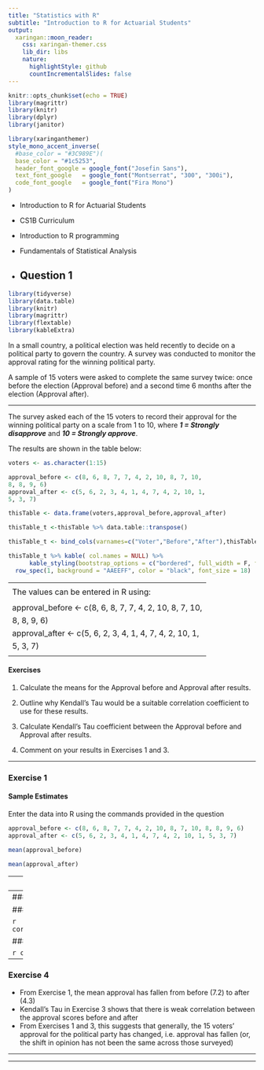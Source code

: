 ```yaml
---
title: "Statistics with R"
subtitle: "Introduction to R for Actuarial Students"
output:
  xaringan::moon_reader:
    css: xaringan-themer.css
    lib_dir: libs
    nature:
      highlightStyle: github
      countIncrementalSlides: false
---
```



```r
knitr::opts_chunk$set(echo = TRUE)
library(magrittr)
library(knitr)
library(dplyr)
library(janitor)


```

```r
library(xaringanthemer)
style_mono_accent_inverse(
  #base_color = "#3C989E")(
  base_color = "#1c5253",
  header_font_google = google_font("Josefin Sans"),
  text_font_google   = google_font("Montserrat", "300", "300i"),
  code_font_google   = google_font("Fira Mono")
)
```


* Introduction to R for Actuarial Students

* CS1B Curriculum

* Introduction to R programming
* Fundamentals of Statistical Analysis

* Question 1
---


```r
library(tidyverse)
library(data.table)
library(knitr)
library(magrittr)
library(flextable)
library(kableExtra)
```

In a small country, a political election was held recently to decide on a political party 
to govern the country. A survey was conducted to monitor the approval rating for the 
winning political party. 

A sample of 15 voters were asked to complete the same survey twice: once before the 
election (Approval before) and a second time 6 months after the election (Approval 
after). 

---

The survey asked each of the 15 voters to record their approval for the winning 
political party on a scale from 1 to 10, where ***1 = Strongly disapprove*** and ***10 = Strongly approve***.
<p>
The results are shown in the table below:


```r
voters <- as.character(1:15)

approval_before <- c(8, 6, 8, 7, 7, 4, 2, 10, 8, 7, 10, 
8, 8, 9, 6) 
approval_after <- c(5, 6, 2, 3, 4, 1, 4, 7, 4, 2, 10, 1, 
5, 3, 7) 

thisTable <- data.frame(voters,approval_before,approval_after)

thisTable_t <-thisTable %>% data.table::transpose() 

thisTable_t <- bind_cols(varnames=c("Voter","Before","After"),thisTable_t)

thisTable_t %>% kable( col.names = NULL) %>%  
      kable_styling(bootstrap_options = c("bordered", full_width = F, font_size = 16)) %>%
  row_spec(1, background = "AAEEFF", color = "black", font_size = 18)


```
<p>
------------------------------------
<p>
The values can be entered in R using: 
<pre><code>
approval_before <- c(8, 6, 8, 7, 7, 4, 2, 10, 8, 7, 10, 
8, 8, 9, 6) 
approval_after <- c(5, 6, 2, 3, 4, 1, 4, 7, 4, 2, 10, 1, 
5, 3, 7) 
</code></pre>
---


#### Exercises

1. Calculate the means for the Approval before and Approval after results. 

2.  Outline why Kendall’s Tau would be a suitable correlation coefficient to use 
for these results. 

3. Calculate Kendall’s Tau coefficient between the Approval before and 
Approval after results. 

4. Comment on your results in Exercises 1 and 3. 

---

### Exercise 1

#### Sample Estimates

Enter the data into R using the commands provided in the question
```r
approval_before <- c(8, 6, 8, 7, 7, 4, 2, 10, 8, 7, 10, 8, 8, 9, 6)
approval_after <- c(5, 6, 2, 3, 4, 1, 4, 7, 4, 2, 10, 1, 5, 3, 7)
```

```r
mean(approval_before)

mean(approval_after) 
```

---
### Exercise 2 and 3

#### Kendall’s Rank Correlation Coefficient

* Kendall’s rank correlation coefficient will measure the strength of monotonic relationship between approval before and approval after results
<p>
* It considers only the relative values of the bivariate data, and not their actual values
<p>
* It doesn’t assume linearity between the bivariate data.


```r
cor(approval_before,approval_after,method="kendall") 
```

---
### Exercise 3

#### Spearman Correlation Coefficient



```r
cor(approval_before,approval_after,method="spearman") 
```


#### Pearson Correlation Coefficient

```r
cor(approval_before,approval_after) 
```

---

### Exercise 4

* From Exercise 1, the mean approval has fallen from before (7.2) to after (4.3) 
* Kendall’s Tau in Exercise 3 shows that there is weak correlation between the approval
scores before and after 
* From Exercises 1 and 3, this suggests that generally, the 15 voters’ approval for the
political party has changed, i.e. approval has fallen (or, the shift in opinion has not
been the same across those surveyed)

---

---